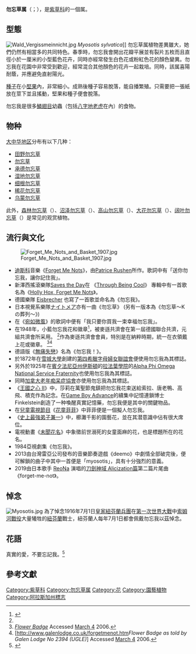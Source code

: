 {{refimprove|time=2018-07-12T18:42:35+00:00}}
{{Redirect|勿忘我}}
{{Automatic taxobox
| image = Forget-me-not closeup 2005 01.jpg
| taxon = Myosotis
| authority = [[L.|L.]]
| type_species = [[沼泽勿忘草|沼泽勿忘草]] ''Myosotis scorpioides''
| type_species_authority = [[L.|L.]]
}}

'''勿忘草属'''（{{lang-xm|Myosotis}}；{{lang-en|forget-me-not}}），是[[紫草科|紫草科]]的一個属。

==型態==
[[File:Wald_Vergissmeinnicht.jpg|thumb]] ''Myosotis sylvatica'']]
勿忘草属植物差異雖大，她們仍然有相當多的共同特色。春季時，勿忘我會開出花瓣平展並有裂片五枚而且直徑小於一厘米的小型藍色花卉，同時亦經常發生白色花或粉紅色花的顏色變異。勿忘我在花園中非常受到歡迎，經常混合其他顏色的花卉一起栽培。同時，該属喜陽耐蔭，并應避免直射陽光。

[[種子|種子]]在小[[堅果|堅果]]內，非常細小。成熟後種子容易脫落，能自播繁殖。只需要把一張紙放在莖下並且搖動，堅果和種子便會脫落。

勿忘我是很多[[鱗翅目|鱗翅目]]幼蟲（包括[[八字地老虎|八字地老虎]]在內）的食物。

==物种==
[[大中华地区|大中华地区]]分布有以下几种：
* [[田野勿忘草|田野勿忘草]]{{sname|''Myosotis arvensis''}}
* [[勿忘草|勿忘草]]{{sname|''Myosotis asiatica''}}
* [[承德勿忘草|承德勿忘草]]{{sname|''Myosotis bothriospermoides''}}
* [[湿地勿忘草|湿地勿忘草]]{{sname|''Myosotis caespitosa''}}
* [[细根勿忘草|细根勿忘草]]{{sname|''Myosotis krylovii''}}
* [[稀花勿忘草|稀花勿忘草]]{{sname|''Myosotis sparsiflora''}}
* [[乌蒙勿忘草|乌蒙勿忘草]]{{sname|''Myosotis wumengensis''}}
此外，[[森林勿忘草|森林勿忘草]]（{{sname|''Myosotis sylvatica''}}）、[[沼泽勿忘草|沼泽勿忘草]]（{{sname|''Myosotis scorpioides''}}）、[[高山勿忘草|高山勿忘草]]（{{sname|''Myosotis alpestris''}}）、[[大花勿忘草|大花勿忘草]]（{{sname|''Myosotis dissitiflora''}}）、[[阔叶勿忘草|阔叶勿忘草]]（{{sname|''Myosotis latifolia''}}）是常见的观赏植物。

==流行與文化==
[[File:Forget_Me_Nots_and_Basket_1907.jpg|thumb]]
* [[迪斯科|迪斯科]]音樂《[[Forget_Me_Nots|Forget Me Nots]]》，由[[Patrice_Rushen|Patrice Rushen]]所作。歌詞中有「送你勿忘我，讓你記住我」。
* 新澤西搖滾樂隊[[Saves_the_Day|Saves the Day]]在 《[[Through_Being_Cool|Through Being Cool]]》 專輯中有一首歌名為《[[Holly_Hox,_Forget_Me_Nots|Holly Hox, Forget Me Nots]]》。
* 德國樂隊 [[Eisbrecher|Eisbrecher]] 也寫了一首歌並命名為《勿忘我》。
* 日本視覺系樂隊[[ナイトメア|ナイトメア]]亦有一曲《勿忘草》 (另有一版本為《勿忘草～Kの葬列～》)
* 在《[[宛如微風|宛如微風]]》的歌詞中便有「我只要你買我一束幸福勿忘我」。
* 在1948年，小藍勿忘我花和徽章<ref>{{cite web|url=http://www.galenlodge.co.uk/forgetmenot.htm|title=Das Vergissmeinnicht The Forget-Me-Not|accessdate=2009-05-13|deadurl=yes|archiveurl=https://web.archive.org/web/20060613193400/http://www.galenlodge.co.uk/forgetmenot.htm|archivedate=2006-06-13}}</ref>，被麥遜共濟會在第一屆德國聯合共濟，元組共濟會所采用。 <ref name="Flower Badge"/>作為麥遜共濟會會員，特別是在納粹時期，統一在衣領戴上花或徽章。 <ref name="Flower Badge">[http://www.mastermason.com/monlou522/forget~me~not.html ''Flower Badge''] {{Wayback|url=http://www.mastermason.com/monlou522/forget~me~not.html |date=20060209084239 }} Accessed [[March_4|March 4]] 2006.</ref><ref>[http://www.galenlodge.co.uk/forgetmenot.htm''Flower Badge as told by Galen Lodge No 2394 (UGLE)''] {{Wayback|url=http://www.galenlodge.co.uk/forgetmenot.htm |date=20060613193400 }} Accessed [[March_4|March 4]] 2006.</ref>
* 德語版《[[無痛失戀|無痛失戀]]》名為《勿忘我！》。
* 於1872年在[[雪城大學|雪城大學]]創建的[[第四希臘字母婦女聯誼會|第四希臘字母婦女聯誼會]]便使用勿忘我為其標誌。
* 另外於1925年在[[賓夕法尼亞州|賓夕法尼亞州]][[伊斯頓_(馬里蘭州)|伊斯頓]]的[[拉法葉學院|拉法葉學院]]的[[Alpha_Phi_Omega_National_Service_Fraternity|Alpha Phi Omega National Service Fraternity]]也使用勿忘我為其標誌。
* 同時[[加拿大老年痴呆症協會|加拿大老年痴呆症協會]]亦使用勿忘我為其標誌。
* 《[[王國之心_II|王國之心 II]]》中，莎莉在萬聖節鬼鎮把勿忘我花束送給索拉、唐老鴨、高飛、積克作為記念。在[[Game_Boy_Advance|Game Boy Advance]]的續集中記憶連鎖博士Finkelstein創造了一种喚醒真實記憶藥，勿忘我便是其中的關鍵物品。
* 在[[兒童電視節目|兒童電視節目]]《[[花童菲菲|花童菲菲]]》中菲菲便是一個擬人勿忘我。
* 《[[史上最強弟子兼一|史上最強弟子兼一]]》中，櫛灘千影的園藝花，並在其潜意識中佔有很大席位。
* 電視動畫《[[未聞花名|未聞花名]]》中象徵前世溺死的女童面麻的花，也是標題所在的花名。
* 1984亞視劇集《勿忘我》。
* 2013由台灣雷亞公司發布的音樂節奏遊戲《deemo》中劇情全部破完後，便可解鎖的曲子中其中一首便是「myosotis」，具有十分強烈的意義。
* 2019由日本歌手 [[ReoNa|ReoNa]] 演唱的[[刀劍神域|刀劍神域 Alicization篇]]第二篇片尾曲《forget-me-not》。

==悼念==
[[File:Myosotis.jpg|thumb]]
為了悼念1916年7月1日[[皇家紐芬蘭兵團|皇家紐芬蘭兵團]]在[[第一次世界大戰|第一次世界大戰]]中[[索姆河戰役|索姆河戰役]]大量犧牲的[[紐芬蘭|紐芬蘭]]戰士，紐芬蘭人每年7月1日都會佩戴勿忘我以茲悼念。

==花語==
真實的愛，不要忘記我。<ref>{{Cite book|title=一朵花帶來的幸福時光！ 品花語 玩花飾|authorlink=蕭雲菁|publisher=萬里機構|year=2011|pages=111}}</ref>

{{commons category|Myosotis}}

==參考文獻==
{{reflist|1}}
{{Taxonbar|from=Q147149}}

[[Category:紫草科|Category:紫草科]]
[[Category:勿忘草属|Category:勿忘草属]]
[[Category:花|Category:花]]
[[Category:園藝植物|Category:園藝植物]]
[[Category:阿拉斯加州標志|Category:阿拉斯加州標志]]